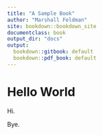 ```yaml
---
title: "A Sample Book"
author: "Marshall Feldman"
site: bookdown::bookdown_site
documentclass: book
output_dir: "docs"
output:
  bookdown::gitbook: default
  bookdown::pdf_book: default
---
```


# Hello World

Hi.

Bye.

<!-- If you need PDF output, uncomment bookdown::pdf_book above in YAML. You will need a LaTeX installation, e.g., https://yihui.name/tinytex/ -->
